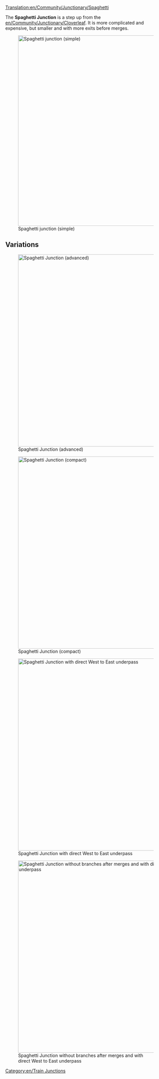[[Translation:en/Community/Junctionary/Spaghetti]]

{{en/junctionsmenu}}
The '''Spaghetti Junction''' is a step up from the [[en/Community/Junctionary/Cloverleaf]].  It is more complicated and expensive, but smaller and with more exits before merges.

[[File:en/Spaghetti.png|none|thumb|595px|Spaghetti junction (simple)]]

{{en/Junction Criteria|Expensive|3|1|0|1|1|0|1|0|0|2|0||Broken down trains only affect left hand turns in one axis.|
*Handle a large number of trains at a time.
*Functions as a U in 2 of the 4 primary directions.
*Takes up a large amount of space.
*Trains merge before they split in one axis.
*Make it so your longest train can fit completely into one of the turning tracks without blocking the main line behind it.
*Area: 16 x 16
}}

==Variations==
[[File:en/Spaghetti 2.png|none|thumb|600px|Spaghetti Junction (advanced)]]

[[File:en/spaghetti compact.jpeg|none|thumb|600px|Spaghetti Junction (compact)]]

[[File:en/altered spaghetti.png|none|thumb|600px|Spaghetti Junction with direct West to East underpass]]

[[File:en/Spaghetti no branch after merge.png|none|thumb|600px|Spaghetti Junction without branches after merges and with direct West to East underpass]]

[[Category:en/Train Junctions]]